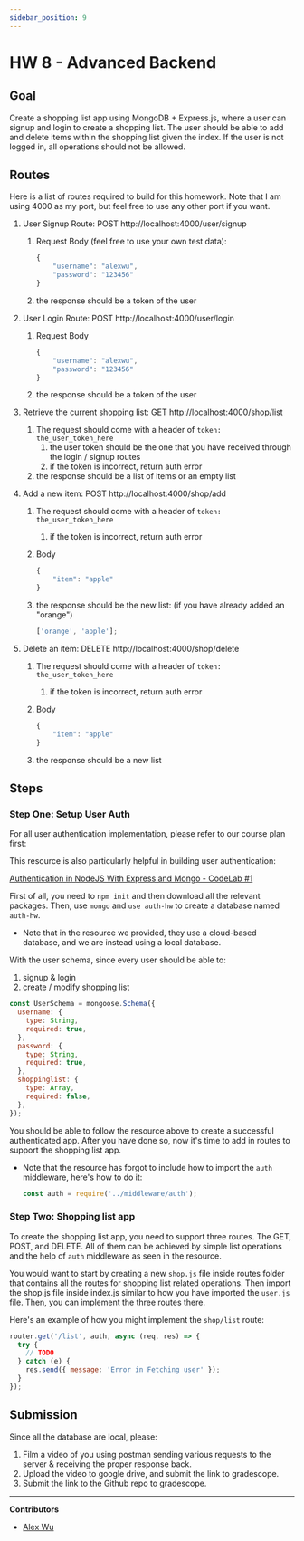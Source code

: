 ```yaml
---
sidebar_position: 9
---
```


# HW 8 - Advanced Backend

## Goal

Create a shopping list app using MongoDB + Express.js, where a user can signup
and login to create a shopping list. The user should be able to add and delete
items within the shopping list given the index. If the user is not logged in,
all operations should not be allowed.

## Routes

Here is a list of routes required to build for this homework. Note that I am
using 4000 as my port, but feel free to use any other port if you want.

1. User Signup Route: POST http://localhost:4000/user/signup

   1. Request Body (feel free to use your own test data):

      ```jsx
      {
          "username": "alexwu",
          "password": "123456"
      }
      ```

   2. the response should be a token of the user

2. User Login Route: POST http://localhost:4000/user/login

   1. Request Body

      ```jsx
      {
          "username": "alexwu",
          "password": "123456"
      }
      ```

   2. the response should be a token of the user

3. Retrieve the current shopping list: GET http://localhost:4000/shop/list
   1. The request should come with a header of `token: the_user_token_here`
      1. the user token should be the one that you have received through the
         login / signup routes
      2. if the token is incorrect, return auth error
   2. the response should be a list of items or an empty list
4. Add a new item: POST http://localhost:4000/shop/add

   1. The request should come with a header of `token: the_user_token_here`
      1. if the token is incorrect, return auth error
   2. Body

      ```jsx
      {
          "item": "apple"
      }
      ```

   3. the response should be the new list: (if you have already added an
      "orange")

      ```jsx
      ['orange', 'apple'];
      ```

5. Delete an item: DELETE http://localhost:4000/shop/delete

   1. The request should come with a header of `token: the_user_token_here`
      1. if the token is incorrect, return auth error
   2. Body

      ```jsx
      {
          "item": "apple"
      }
      ```

   3. the response should be a new list

## Steps

### Step One: Setup User Auth

For all user authentication implementation, please refer to our course plan
first:

This resource is also particularly helpful in building user authentication:

[Authentication in NodeJS With Express and Mongo - CodeLab #1](https://dev.to/dipakkr/implementing-authentication-in-nodejs-with-express-and-jwt-codelab-1-j5i)

First of all, you need to `npm init` and then download all the relevant
packages. Then, use `mongo` and `use auth-hw` to create a database named
`auth-hw`.

- Note that in the resource we provided, they use a cloud-based database, and we
  are instead using a local database.

With the user schema, since every user should be able to:

1. signup & login
2. create / modify shopping list

```jsx
const UserSchema = mongoose.Schema({
  username: {
    type: String,
    required: true,
  },
  password: {
    type: String,
    required: true,
  },
  shoppinglist: {
    type: Array,
    required: false,
  },
});
```

You should be able to follow the resource above to create a successful
authenticated app. After you have done so, now it's time to add in routes to
support the shopping list app.

- Note that the resource has forgot to include how to import the `auth`
  middleware, here's how to do it:
  ```jsx
  const auth = require('../middleware/auth');
  ```

### Step Two: Shopping list app

To create the shopping list app, you need to support three routes. The GET,
POST, and DELETE. All of them can be achieved by simple list operations and the
help of `auth` middleware as seen in the resource.

You would want to start by creating a new `shop.js` file inside routes folder
that contains all the routes for shopping list related operations. Then import
the shop.js file inside index.js similar to how you have imported the `user.js`
file. Then, you can implement the three routes there.

Here's an example of how you might implement the `shop/list` route:

```jsx
router.get('/list', auth, async (req, res) => {
  try {
    // TODO
  } catch (e) {
    res.send({ message: 'Error in Fetching user' });
  }
});
```

## Submission

Since all the database are local, please:

1. Film a video of you using postman sending various requests to the server &
   receiving the proper response back.
2. Upload the video to google drive, and submit the link to gradescope.
3. Submit the link to the Github repo to gradescope.

---

**Contributors**

- [Alex Wu](https://www.linkedin.com/in/jialin-wu-658929185/)
